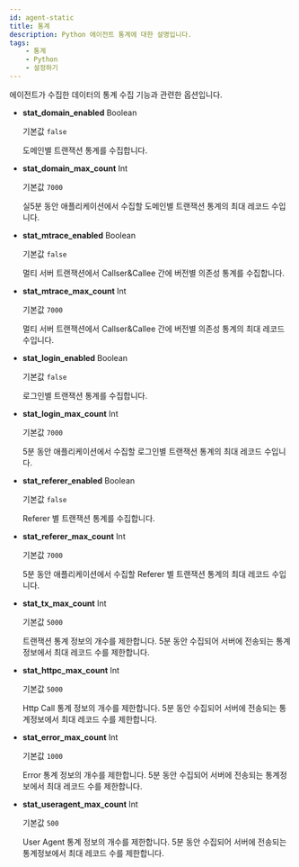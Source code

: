 ```yaml
---
id: agent-static
title: 통계
description: Python 에이전트 통계에 대한 설명입니다.
tags:
    - 통계
    - Python
    - 설정하기
---
```


에이전트가 수집한 데이터의 통계 수집 기능과 관련한 옵션입니다.

* **stat_domain_enabled** <span class='type'>Boolean</span>

  기본값 `false`

  도메인별 트랜잭션 통계를 수집합니다.

* **stat_domain_max_count** <span class='type'>Int</span>

  기본값 `7000`

  실5분 동안 애플리케이션에서 수집할 도메인별 트랜잭션 통계의 최대 레코드 수입니다.

* **stat_mtrace_enabled** <span class='type'>Boolean</span>

  기본값 `false`

  멀티 서버 트랜잭션에서 Callser&Callee 간에 버전별 의존성 통계를 수집합니다.

* **stat_mtrace_max_count** <span class='type'>Int</span>

  기본값 `7000`

  멀티 서버 트랜잭션에서 Callser&Callee 간에 버전별 의존성 통계의 최대 레코드 수입니다.
  
* **stat_login_enabled** <span class='type'>Boolean</span>

  기본값 `false`

  로그인별 트랜잭션 통계를 수집합니다.

* **stat_login_max_count** <span class='type'>Int</span>

  기본값 `7000`

  5분 동안 애플리케이션에서 수집할 로그인별 트랜잭션 통계의 최대 레코드 수입니다.

* **stat_referer_enabled** <span class='type'>Boolean</span>

  기본값 `false`

  Referer 별 트랜잭션 통계를 수집합니다.

* **stat_referer_max_count** <span class='type'>Int</span>

  기본값 `7000`

  5분 동안 애플리케이션에서 수집할 Referer 별 트랜잭션 통계의 최대 레코드 수입니다.

* **stat_tx_max_count** <span class='type'>Int</span>

  기본값 `5000`

  트랜잭션 통계 정보의 개수를 제한합니다. 5분 동안 수집되어 서버에 전송되는 통계정보에서 최대 레코드 수를 제한합니다.

* **stat_httpc_max_count** <span class='type'>Int</span>

  기본값 `5000`

  Http Call 통계 정보의 개수를 제한합니다. 5분 동안 수집되어 서버에 전송되는 통계정보에서 최대 레코드 수를 제한합니다.

* **stat_error_max_count** <span class='type'>Int</span>

  기본값 `1000`

  Error 통계 정보의 개수를 제한합니다. 5분 동안 수집되어 서버에 전송되는 통계정보에서 최대 레코드 수를 제한합니다.

* **stat_useragent_max_count** <span class='type'>Int</span>

  기본값 `500`

  User Agent 통계 정보의 개수를 제한합니다. 5분 동안 수집되어 서버에 전송되는 통계정보에서 최대 레코드 수를 제한합니다.          